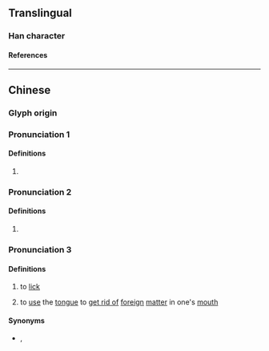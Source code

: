 {{character info}}
==Translingual==

===Han character===
{{Han char|rn=30|rad=口|as=07|sn=10|four=|canj=RIAV|ids=⿰口良}}

====References====
{{Han ref|kx=0191.050|dkj=03670|dj=0410.180|hdz=10634.100|uh=54F4}}

----

==Chinese==
{{zh-forms}}

===Glyph origin===
{{Han etym}}

===Pronunciation 1===
{{zh-pron
|m=liàng
|mc=2
|oc=2
|ma=
|cat=v
}}

====Definitions====
{{zh-hanzi}}

# {{zh-hg}} {{zh-only|哴唴|''to [[cry]] until [[hoarse]]''}}

===Pronunciation 2===
{{zh-pron
|m=láng
|mc=1
|oc=1
|ma=
|cat=a
}}

====Definitions====
{{zh-hanzi}}

# {{zh-hg}} {{zh-only|哴吭|''appearance of [[blowing]]''}}

===Pronunciation 3===
{{zh-pron
|mn=zz:nêe
|cat=v
}}

====Definitions====
{{zh-hanzi}}

# {{lb|zh|Zhangzhou|_|Hokkien}} to [[lick]]
# {{lb|zh|Zhangzhou|_|Hokkien}} to [[use]] the [[tongue]] to [[get rid of]] [[foreign]] [[matter]] in one's [[mouth]]

====Synonyms====
* {{sense|to lick}} {{zh-l|舔}}, {{zh-l|舐}}